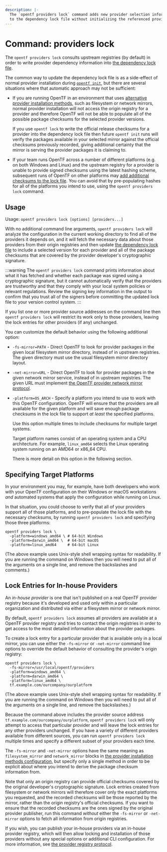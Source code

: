 ```yaml
---
description: |-
  The `opentf providers lock` command adds new provider selection information
  to the dependency lock file without initializing the referenced providers.
---
```


# Command: providers lock

The `opentf providers lock` consults upstream registries (by default) in
order to write provider dependency information into
[the dependency lock file](/docs/language/files/dependency-lock).

The common way to update the dependency lock file is as a side-effect of normal
provider installation during
[`opentf init`](/docs/cli/commands/init), but there are several situations where that
automatic approach may not be sufficient:

* If you are running OpenTF in an environment that uses
  [alternative provider installation methods](/docs/cli/config/config-file#provider-installation),
  such as filesystem or network mirrors, normal provider installation will not
  access the origin registry for a provider and therefore OpenTF will not
  be able to populate all of the possible package checksums for the selected
  provider versions.

  If you use `opentf lock` to write the official release checksums for a
  provider into the dependency lock file then future `opentf init` runs
  will verify the packages available in your selected mirror against the
  official checksums previously recorded, giving additional certainty that
  the mirror is serving the provider packages it is claiming to.

* If your team runs OpenTF across a number of different platforms (e.g.
  on both Windows and Linux) and the upstream registry for a provider is unable
  to provide signed checksums using the latest hashing scheme, subsequent runs
  of OpenTF on other platforms may
  [add additional checksums to the lock file](/docs/language/files/dependency-lock#new-provider-package-checksums).
  You can avoid that by pre-populating hashes for all of the platforms you
  intend to use, using the `opentf providers lock` command.

## Usage

Usage: `opentf providers lock [options] [providers...]`

With no additional command line arguments, `opentf providers lock` will
analyze the configuration in the current working directory to find all of
the providers it depends on, and it will fetch the necessary data about those
providers from their origin registries and then update
[the dependency lock file](/docs/language/files/dependency-lock) to
include a selected version for each provider and all of the package checksums
that are covered by the provider developer's cryptographic signature.

:::warning
The `opentf providers lock` command prints information
about what it has fetched and whether each package was signed using a
cryptographic signature, but it cannot automatically verify that the
providers are trustworthy and that they comply with your local system
policies or relevant regulations. Review the signing key information
in the output to confirm that you trust all of the signers before committing
the updated lock file to your version control system.
:::

If you list one or more provider source addresses on the command line then
`opentf providers lock` will restrict its work only to those providers,
leaving the lock entries for other providers (if any) unchanged.

You can customize the default behavior using the following additional option:

* `-fs-mirror=PATH` - Direct OpenTF to look for provider packages in the
  given local filesystem mirror directory, instead of in upstream registries.
  The given directory must use the usual filesystem mirror directory layout.

* `-net-mirror=URL` - Direct OpenTF to look for provider packages in the
  given network mirror service, instead of in upstream registries. The
  given URL must implement
  [the OpenTF provider network mirror protocol](/docs/internals/provider-network-mirror-protocol).

* `-platform=OS_ARCH` - Specify a platform you intend to use to work with this
  OpenTF configuration. OpenTF will ensure that the providers are all
  available for the given platform and will save enough package checksums in
  the lock file to support _at least_ the specified platforms.

  Use this option multiple times to include checksums for multiple target
  systems.

  Target platform names consist of an operating system and a CPU
  architecture. For example, `linux_amd64` selects the Linux operating system
  running on an AMD64 or x86_64 CPU.

  There is more detail on this option in the following section.

## Specifying Target Platforms

In your environment you may, for example, have both developers who work with
your OpenTF configuration on their Windows or macOS workstations _and_
automated systems that apply the configuration while running on Linux.

In that situation, you could choose to verify that all of your providers support
all of those platforms, and to pre-populate the lock file with the necessary
checksums, by running `opentf providers lock` and specifying those three
platforms:

```
opentf providers lock \
  -platform=windows_amd64 \ # 64-bit Windows
  -platform=darwin_amd64 \  # 64-bit macOS
  -platform=linux_amd64     # 64-bit Linux
```

(The above example uses Unix-style shell wrapping syntax for readability. If
you are running the command on Windows then you will need to put all of the
arguments on a single line, and remove the backslashes and comments.)

## Lock Entries for In-house Providers

An _in-house provider_ is one that isn't published on a real OpenTF provider
registry because it's developed and used only within a particular organization and
distributed via either a filesystem mirror or network mirror.

By default, `opentf providers lock` assumes all providers are available
at a OpenTF provider registry and tries to contact the origin registries
in order to get access to the most detailed information about the provider
packages.

To create a lock entry for a particular provider that is available only in a
local mirror, you can use either the `-fs-mirror` or `-net-mirror` command
line options to override the default behavior of consulting the provider's
origin registry:

```
opentf providers lock \
  -fs-mirror=/usr/local/opentf/providers
  -platform=windows_amd64 \
  -platform=darwin_amd64 \
  -platform=linux_amd64 \
  tf.example.com/ourcompany/ourplatform
```

(The above example uses Unix-style shell wrapping syntax for readability. If
you are running the command on Windows then you will need to put all of the
arguments on a single line, and remove the backslashes.)

Because the command above includes the provider source address
`tf.example.com/ourcompany/ourplatform`, `opentf providers lock` will only
attempt to access that particular provider and will leave the lock entries
for any other providers unchanged. If you have a variety of different providers
available from different sources, you can run `opentf providers lock`
multiple times and specify a different subset of your providers each time.

The `-fs-mirror` and `-net-mirror` options have the same meaning as
`filesystem_mirror` and `network_mirror` blocks in
[the provider installation methods configuration](/docs/cli/config/config-file#provider-installation),
but specify only a single method in order to be explicit about where you
intend to derive the package checksum information from.

Note that only an origin registry can provide official checksums covered by
the original developer's cryptographic signature. Lock entries created from
filesystem or network mirrors will therefore cover only the exact platforms
you requested, and the recorded checksums will be those reported by the
mirror, rather than the origin registry's official checksums. If you want
to ensure that the recorded checksums are the ones signed by the original
provider publisher, run this command _without_ either the `-fs-mirror` or
`-net-mirror` options to fetch all information from origin registries.

If you wish, you can publish your in-house providers via an in-house provider
registry, which will then allow locking and installation of those providers
without any special options or additional CLI configuration. For more
information, see
[the provider registry protocol](/docs/internals/provider-registry-protocol).
